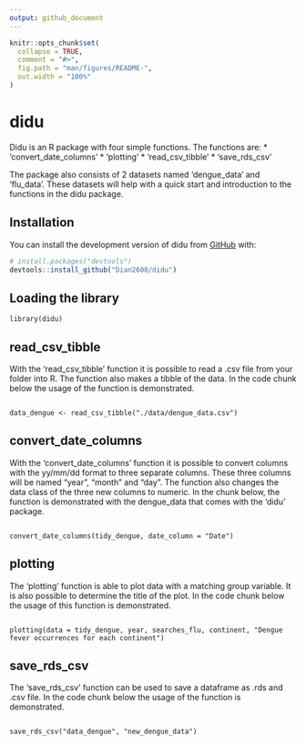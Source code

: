 ```yaml
---
output: github_document
---
```


<!-- README.md is generated from README.Rmd. Please edit that file -->

```r
knitr::opts_chunk$set(
  collapse = TRUE,
  comment = "#>",
  fig.path = "man/figures/README-",
  out.width = "100%"
)
```

# didu

<!-- badges: start -->
<!-- badges: end -->

Didu is an R package with four simple functions. The functions are:
* 'convert_date_columns'
* 'plotting'
* 'read_csv_tibble'
* 'save_rds_csv'

The package also consists of 2 datasets named 'dengue_data' and 'flu_data'. These datasets will help with a quick start and introduction to the functions in the didu package.   

## Installation

You can install the development version of didu from [GitHub](https://github.com/) with:

``` r
# install.packages("devtools")
devtools::install_github("Dian2608/didu")
```

## Loading the library

```
library(didu)
```

## read_csv_tibble
With the 'read_csv_tibble' function it is possible to read a .csv file from your folder into R. The function also makes a tibble of the data. In the code chunk below the usage of the function is demonstrated. 

```

data_dengue <- read_csv_tibble("./data/dengue_data.csv")

```

## convert_date_columns
With the 'convert_date_columns' function it is possible to convert columns with the yy/mm/dd format to three separate columns. These three columns will be named "year", "month" and "day". The function also changes the data class of the three new columns to numeric. In the chunk below, the function is demonstrated with the dengue_data that comes with the 'didu' package. 

```

convert_date_columns(tidy_dengue, date_column = "Date")

```

## plotting
The 'plotting' function is able to plot data with a matching group variable. It is also possible to determine the title of the plot. In the code chunk below the usage of this function is demonstrated.
```

plotting(data = tidy_dengue, year, searches_flu, continent, "Dengue fever occurrences for each continent")

```

## save_rds_csv
The 'save_rds_csv' function can be used to save a dataframe as .rds and .csv file. In the code chunk below the usage of the function is demonstrated. 
```

save_rds_csv("data_dengue", "new_dengue_data")

```
